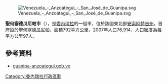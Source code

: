 [[Image:Venezuela_-_Anzoátegui_-_San_José_de_Guanipa.svg|right]]

'''聖何塞德瓜尼帕市'''（{{lang-es|Municipio Guanipa}}），是[[委內瑞拉|委內瑞拉]]的一個市，位於該國東北部[[安索阿特吉州|安索阿特吉州]]，首府設於[[聖何塞德瓜尼帕|聖何塞德瓜尼帕]]，面積792平方公里，2007年人口76,914，人口密度為每平方公里97人。

==參考資料==
*[https://web.archive.org/web/20061008023252/http://guanipa-anzoategui.gob.ve/portal-alcaldias/ guanipa-anzoategui.gob.ve] {{es icon}}

{{Venezuela-geo-stub}}
[[Category:委內瑞拉行政區劃|Category:委內瑞拉行政區劃]]